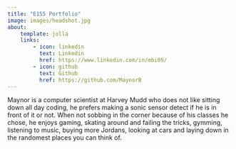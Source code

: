 ```yaml
---
title: "E155 Portfolio"
image: images/headshot.jpg
about:
    template: jolla
    links:
        - icon: linkedin
          text: Linkedin
          href: https://www.linkedin.com/in/mbi05/
        - icon: github
          text: Github
          href: https://github.com/MaynorB
---
```


Maynor is a computer scientist at Harvey Mudd who does not like sitting down all day coding, he prefers making a sonic sensor detect if he is in front of it or not. When not sobbing in the corner because of his classes he chose, he enjoys gaming, skating around and failing the tricks, gymming, listening to music, buying more Jordans, looking at cars and laying down in the randomest places you can think of.
